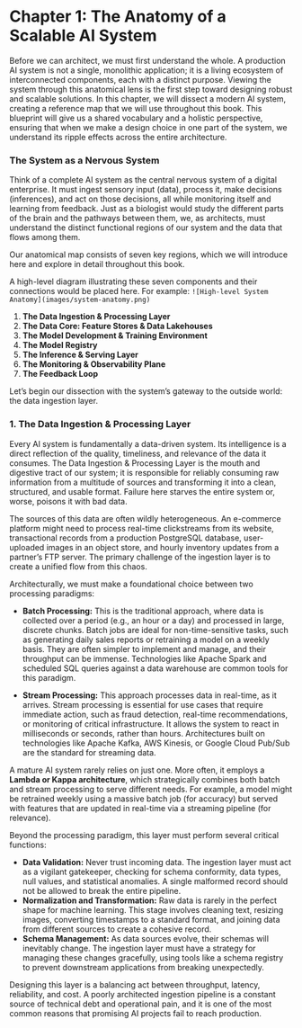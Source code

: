 # Chapter 1: The Anatomy of a Scalable AI System

Before we can architect, we must first understand the whole. A production AI system is not a single, monolithic application; it is a living ecosystem of interconnected components, each with a distinct purpose. Viewing the system through this anatomical lens is the first step toward designing robust and scalable solutions. In this chapter, we will dissect a modern AI system, creating a reference map that we will use throughout this book. This blueprint will give us a shared vocabulary and a holistic perspective, ensuring that when we make a design choice in one part of the system, we understand its ripple effects across the entire architecture.

### The System as a Nervous System

Think of a complete AI system as the central nervous system of a digital enterprise. It must ingest sensory input (data), process it, make decisions (inferences), and act on those decisions, all while monitoring itself and learning from feedback. Just as a biologist would study the different parts of the brain and the pathways between them, we, as architects, must understand the distinct functional regions of our system and the data that flows among them.

Our anatomical map consists of seven key regions, which we will introduce here and explore in detail throughout this book.

:::{.callout-note}
A high-level diagram illustrating these seven components and their connections would be placed here. For example: `![High-level System Anatomy](images/system-anatomy.png)`
:::

1.  **The Data Ingestion & Processing Layer**
2.  **The Data Core: Feature Stores & Data Lakehouses**
3.  **The Model Development & Training Environment**
4.  **The Model Registry**
5.  **The Inference & Serving Layer**
6.  **The Monitoring & Observability Plane**
7.  **The Feedback Loop**

Let's begin our dissection with the system's gateway to the outside world: the data ingestion layer.

### 1. The Data Ingestion & Processing Layer

Every AI system is fundamentally a data-driven system. Its intelligence is a direct reflection of the quality, timeliness, and relevance of the data it consumes. The Data Ingestion & Processing Layer is the mouth and digestive tract of our system; it is responsible for reliably consuming raw information from a multitude of sources and transforming it into a clean, structured, and usable format. Failure here starves the entire system or, worse, poisons it with bad data.

The sources of this data are often wildly heterogeneous. An e-commerce platform might need to process real-time clickstreams from its website, transactional records from a production PostgreSQL database, user-uploaded images in an object store, and hourly inventory updates from a partner's FTP server. The primary challenge of the ingestion layer is to create a unified flow from this chaos.

Architecturally, we must make a foundational choice between two processing paradigms:

* **Batch Processing:** This is the traditional approach, where data is collected over a period (e.g., an hour or a day) and processed in large, discrete chunks. Batch jobs are ideal for non-time-sensitive tasks, such as generating daily sales reports or retraining a model on a weekly basis. They are often simpler to implement and manage, and their throughput can be immense. Technologies like Apache Spark and scheduled SQL queries against a data warehouse are common tools for this paradigm.

* **Stream Processing:** This approach processes data in real-time, as it arrives. Stream processing is essential for use cases that require immediate action, such as fraud detection, real-time recommendations, or monitoring of critical infrastructure. It allows the system to react in milliseconds or seconds, rather than hours. Architectures built on technologies like Apache Kafka, AWS Kinesis, or Google Cloud Pub/Sub are the standard for streaming data.

A mature AI system rarely relies on just one. More often, it employs a **Lambda or Kappa architecture**, which strategically combines both batch and stream processing to serve different needs. For example, a model might be retrained weekly using a massive batch job (for accuracy) but served with features that are updated in real-time via a streaming pipeline (for relevance).

Beyond the processing paradigm, this layer must perform several critical functions:

-   **Data Validation:** Never trust incoming data. The ingestion layer must act as a vigilant gatekeeper, checking for schema conformity, data types, null values, and statistical anomalies. A single malformed record should not be allowed to break the entire pipeline.
-   **Normalization and Transformation:** Raw data is rarely in the perfect shape for machine learning. This stage involves cleaning text, resizing images, converting timestamps to a standard format, and joining data from different sources to create a cohesive record.
-   **Schema Management:** As data sources evolve, their schemas will inevitably change. The ingestion layer must have a strategy for managing these changes gracefully, using tools like a schema registry to prevent downstream applications from breaking unexpectedly.

Designing this layer is a balancing act between throughput, latency, reliability, and cost. A poorly architected ingestion pipeline is a constant source of technical debt and operational pain, and it is one of the most common reasons that promising AI projects fail to reach production.
